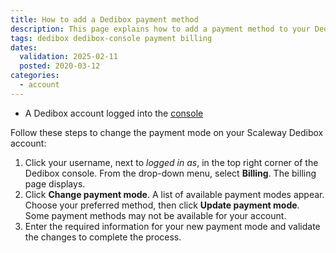 ```yaml
---
title: How to add a Dedibox payment method
description: This page explains how to add a payment method to your Dedibox console.
tags: dedibox dedibox-console payment billing
dates:
  validation: 2025-02-11
  posted: 2020-03-12
categories:
  - account
---
```



<Requirements />

- A Dedibox account logged into the [console](https://console.online.net)

Follow these steps to change the payment mode on your Scaleway Dedibox account:

1. Click your username, next to _logged in as_, in the top right corner of the Dedibox console. From the drop-down menu, select **Billing**. The billing page displays.
2. Click **Change payment mode**. A list of available payment modes appear. Choose your preferred method, then click **Update payment mode**.
    <Message type="note">
      Some payment methods may not be available for your account.
    </Message>
3. Enter the required information for your new payment mode and validate the changes to complete the process.
